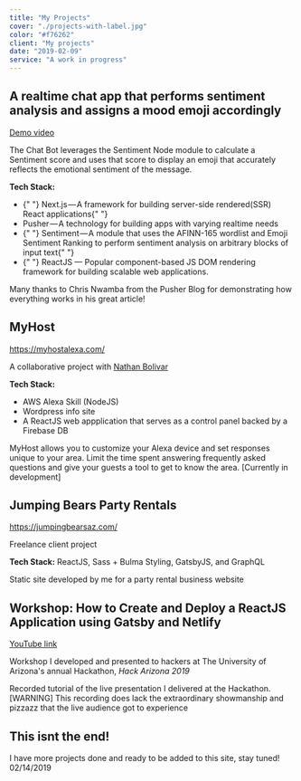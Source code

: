 ```yaml
---
title: "My Projects"
cover: "./projects-with-label.jpg"
color: "#f76262"
client: "My projects"
date: "2019-02-09"
service: "A work in progress"
---
```


<!-- SENTIMENT ANALYSIS CHATBOT -->

<div className="project">
<h2> A realtime chat app that performs sentiment analysis and assigns a mood emoji accordingly</h2>
<div className="description-container">

<a href="https://youtu.be/gVErxDyXcl8" target="_blank"> Demo video </a>
<p> The Chat Bot leverages the Sentiment Node module to calculate a Sentiment score and uses that score to display an emoji that accurately reflects the emotional sentiment of the message.</p>

<p><b>Tech Stack:</b></p>

<ul>
  <li>
    {" "}
    Next.js — A framework for building server-side rendered(SSR) React
    applications{" "}
  </li>
  <li> Pusher — A technology for building apps with varying realtime needs </li>
  <li>
    {" "}
    Sentiment — A module that uses the AFINN-165 wordlist and Emoji Sentiment
    Ranking to perform sentiment analysis on arbitrary blocks of input text{" "}
  </li>
  <li>
    {" "}
    ReactJS — Popular component-based JS DOM rendering framework for building
    scalable web applications.
  </li>
</ul>

<p className="description-left"> Many thanks to Chris Nwamba from the Pusher Blog for demonstrating how everything works in his great article! </p>

</div>
</div>

<!-- MYHOST ALEXA SKILL -->

<div className="project">
<h2> MyHost </h2>
<div className="description-container">
<a href="https://myhostalexa.com/" target="_blank"> https://myhostalexa.com/ </a>
<p>A collaborative project with <a href="https://www.linkedin.com/in/nathan-bolivar-5092a067/ " target="_blank"> Nathan Bolivar </a> </p>
<p><b>Tech Stack:</b></p>

<ul> 
  <li> AWS Alexa Skill (NodeJS) </li> 
  <li>Wordpress info site </li>
  <li>A ReactJS web appplication that serves as a control panel backed by a Firebase DB</li>

</ul>
<p className="description-left">
MyHost allows you to customize your Alexa device and set responses unique to your area. Limit the time spent answering frequently asked questions and give your guests a tool to get to know the area. [Currently in development]
</p>

</div>
</div>

<!-- JUMPING BEARS PARTY RENTALS -->

<div className="project">
<h2> Jumping Bears Party Rentals </h2>
<div className="description-container">

<a href="https://jumpingbearsaz.com/" target="_blank"> https://jumpingbearsaz.com/ </a>
<p>Freelance client project </p>
<p><b>Tech Stack:</b> ReactJS, Sass + Bulma Styling, GatsbyJS, and GraphQL</p>
<p className="description-left">Static site developed by me for a party rental business website</p>

</div>
</div>

<!-- HACK AZ GATSBYJS WORKSHOP -->

<div className="project">
<h2> Workshop: How to Create and Deploy a ReactJS Application using Gatsby and Netlify </h2>
<div className="description-container">

<a href="https://youtu.be/sMWNr4VBhKw" target="_blank"> YouTube link </a>
<p>Workshop I developed and presented to hackers at The University of Arizona's annual Hackathon, <i>Hack Arizona 2019</i></p>

<p className="description-left"> Recorded tutorial of the live presentation I delivered at the Hackathon. [WARNING] This recording does lack the extraordinary showmanship and pizzazz that the live audience got to experience </p>

</div>
</div>

<!-- COMING SOON -->

<div className="project">
<h2> This isnt the end! </h2>
<div className="description-container">

<p> I have more projects done and ready to be added to this site, stay tuned! 02/14/2019</p>

</div>
</div>
